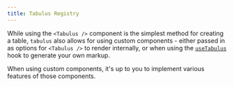 ```yaml
---
title: Tabulus Registry
---
```


While using the `<Tabulus />` component is the simplest method for creating a table, `tabulus` also
allows for using custom components - either passed in as options for `<Tabulus />` to render
internally, or when using the [`useTabulus`](../hooks/use-tabulus.mdx) hook to generate your own
markup.

When using custom components, it's up to you to implement various features of those components.
